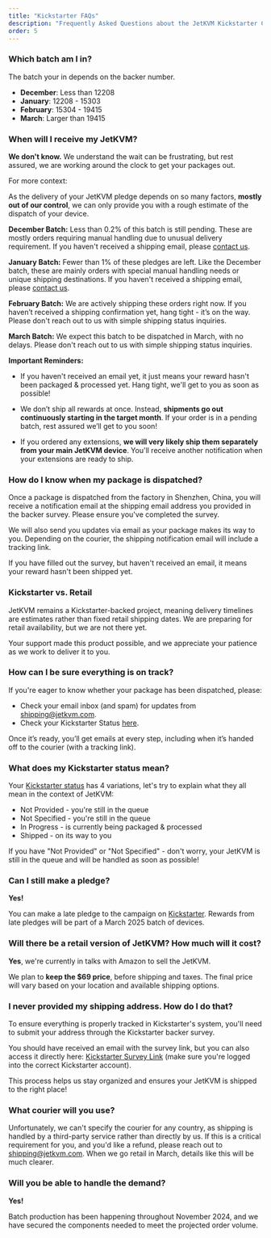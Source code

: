 ```yaml
---
title: "Kickstarter FAQs"
description: "Frequently Asked Questions about the JetKVM Kickstarter Campaign"
order: 5
---
```


### Which batch am I in?

The batch your in depends on the backer number.

- **December**: Less than 12208
- **January**: 12208 - 15303
- **February**: 15304 - 19415
- **March**: Larger than 19415

### When will I receive my JetKVM?

**We don't know.** We understand the wait can be frustrating, but rest assured, we are working around the clock to get your packages out.

For more context:

As the delivery of your JetKVM pledge depends on so many factors, **mostly out of our control**, we can only provide you with a rough estimate of the dispatch of your device.

**December Batch:** Less than 0.2% of this batch is still pending. These are mostly orders requiring manual handling due to unusual delivery requirement. If you haven't received a shipping email, please [contact us](mailto:shipping@jetkvm.com).

**January Batch:** Fewer than 1% of these pledges are left. Like the December batch, these are mainly orders with special manual handling needs or unique shipping destinations. If you haven't received a shipping email, please [contact us](mailto:shipping@jetkvm.com).

**February Batch:** We are actively shipping these orders right now. If you haven’t received a shipping confirmation yet, hang tight - it’s on the way. Please don't reach out to us with simple shipping status inquiries.

**March Batch:** We expect this batch to be dispatched in March, with no delays. Please don't reach out to us with simple shipping status inquiries.

**Important Reminders:**

- If you haven't received an email yet, it just means your reward hasn't been packaged & processed yet. Hang tight, we'll get to you as soon as possible!

- We don’t ship all rewards at once. Instead, **shipments go out continuously starting in the target month**. If your order is in a pending batch, rest assured we’ll get to you soon!

- If you ordered any extensions, **we will very likely ship them separately from your main JetKVM device**. You'll receive another notification when your extensions are ready to ship.

### How do I know when my package is dispatched?

Once a package is dispatched from the factory in Shenzhen, China, you will receive a notification email at the shipping email address you provided in the backer survey. Please ensure you've completed the survey.

We will also send you updates via email as your package makes its way to you. Depending on the courier, the shipping notification email will include a tracking link.

If you have filled out the survey, but haven't received an email, it means your reward hasn't been shipped yet.

### Kickstarter vs. Retail

JetKVM remains a Kickstarter-backed project, meaning delivery timelines are estimates rather than fixed retail shipping dates. We are preparing for retail availability, but we are not there yet.

Your support made this product possible, and we appreciate your patience as we work to deliver it to you.

### How can I be sure everything is on track?

If you're eager to know whether your package has been dispatched, please:

- Check your email inbox (and spam) for updates from shipping@jetkvm.com.
- Check your Kickstarter Status [here](https://www.kickstarter.com/projects/jetkvm/jetkvm/backing/details).

Once it’s ready, you’ll get emails at every step, including when it’s handed off to the courier (with a tracking link).

### What does my Kickstarter status mean?

Your [Kickstarter status](https://www.kickstarter.com/projects/jetkvm/jetkvm/backing/details) has 4 variations, let's try to explain what they all mean in the context of JetKVM:

- Not Provided - you're still in the queue
- Not Specified - you're still in the queue
- In Progress - is currently being packaged & processed
- Shipped - on its way to you

If you have "Not Provided" or "Not Specified" - don't worry, your JetKVM is still in the queue and will be handled as soon as possible!

### Can I still make a pledge?

**Yes!**

You can make a late pledge to the campaign on [Kickstarter](https://www.kickstarter.com/projects/jetkvm/jetkvm?ref=5sxcqi).
Rewards from late pledges will be part of a March 2025 batch of devices.

### Will there be a retail version of JetKVM? How much will it cost?

**Yes**, we're currently in talks with Amazon to sell the JetKVM.

We plan to **keep the $69 price**, before shipping and taxes.
The final price will vary based on your location and available shipping options.

### I never provided my shipping address. How do I do that?

To ensure everything is properly tracked in Kickstarter's system, you'll need to submit your address through the Kickstarter backer survey.

You should have received an email with the survey link, but you can also access it directly here: [Kickstarter Survey Link](https://www.kickstarter.com/projects/jetkvm/jetkvm/backing/survey_responses) (make sure you're logged into the correct Kickstarter account).

This process helps us stay organized and ensures your JetKVM is shipped to the right place!

### What courier will you use?

Unfortunately, we can't specify the courier for any country, as shipping is handled by a third-party service rather than directly by us. If this is a critical requirement for you, and you'd like a refund, please reach out to [shipping@jetkvm.com](mailto:shipping@jetkvm.com). When we go retail in March, details like this will be much clearer.

### Will you be able to handle the demand?

**Yes!**

Batch production has been happening throughout November 2024, and we have secured the components needed to meet the
projected order volume.
